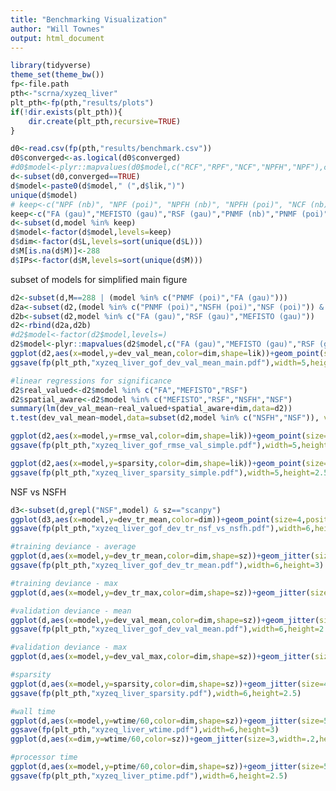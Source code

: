 ```yaml
---
title: "Benchmarking Visualization"
author: "Will Townes"
output: html_document
---
```


```r
library(tidyverse)
theme_set(theme_bw())
fp<-file.path
pth<-"scrna/xyzeq_liver"
plt_pth<-fp(pth,"results/plots")
if(!dir.exists(plt_pth)){
    dir.create(plt_pth,recursive=TRUE)
}
```

```r
d0<-read.csv(fp(pth,"results/benchmark.csv"))
d0$converged<-as.logical(d0$converged)
#d0$model<-plyr::mapvalues(d0$model,c("RCF","RPF","NCF","NPFH","NPF"),c("FA","RSF","PNMF","NSFH","NSF"))
d<-subset(d0,converged==TRUE)
d$model<-paste0(d$model," (",d$lik,")")
unique(d$model)
# keep<-c("NPF (nb)", "NPF (poi)", "NPFH (nb)", "NPFH (poi)", "NCF (nb)", "NCF (poi)", "RPF (gau)", "RCF (gau)")#"MEFISTO (gau)", 
keep<-c("FA (gau)","MEFISTO (gau)","RSF (gau)","PNMF (nb)","PNMF (poi)","NSFH (nb)","NSFH (poi)","NSF (nb)","NSF (poi)")
d<-subset(d,model %in% keep)
d$model<-factor(d$model,levels=keep)
d$dim<-factor(d$L,levels=sort(unique(d$L)))
d$M[is.na(d$M)]<-288
d$IPs<-factor(d$M,levels=sort(unique(d$M)))
```
subset of models for simplified main figure
```r
d2<-subset(d,M==288 | (model %in% c("PNMF (poi)","FA (gau)")))
d2a<-subset(d2,(model %in% c("PNMF (poi)","NSFH (poi)","NSF (poi)")) & sz=="scanpy")
d2b<-subset(d2,model %in% c("FA (gau)","RSF (gau)","MEFISTO (gau)"))
d2<-rbind(d2a,d2b)
#d2$model<-factor(d2$model,levels=)
d2$model<-plyr::mapvalues(d2$model,c("FA (gau)","MEFISTO (gau)","RSF (gau)","PNMF (poi)","NSFH (poi)","NSF (poi)"),c("FA","MEFISTO","RSF","PNMF","NSFH","NSF"))
ggplot(d2,aes(x=model,y=dev_val_mean,color=dim,shape=lik))+geom_point(size=6,position=position_dodge(width=0.8))+ylab("validation deviance (mean)")+ylim(range(d2$dev_val_mean)*c(.95,1.02))
ggsave(fp(plt_pth,"xyzeq_liver_gof_dev_val_mean_main.pdf"),width=5,height=2.5)

#linear regressions for significance
d2$real_valued<-d2$model %in% c("FA","MEFISTO","RSF")
d2$spatial_aware<-d2$model %in% c("MEFISTO","RSF","NSFH","NSF")
summary(lm(dev_val_mean~real_valued+spatial_aware+dim,data=d2))
t.test(dev_val_mean~model,data=subset(d2,model %in% c("NSFH","NSF")), var.equal=TRUE, alternative="greater")

ggplot(d2,aes(x=model,y=rmse_val,color=dim,shape=lik))+geom_point(size=6,position=position_dodge(width=0.8))+ylab("validation RMSE")+ylim(range(d2$rmse_val)*c(.95,1.02))
ggsave(fp(plt_pth,"xyzeq_liver_gof_rmse_val_simple.pdf"),width=5,height=2.5)

ggplot(d2,aes(x=model,y=sparsity,color=dim,shape=lik))+geom_point(size=6,position=position_dodge(width=0.8))+ylab("loadings zero fraction")+ylim(range(d2$sparsity)*c(.95,1.02))
ggsave(fp(plt_pth,"xyzeq_liver_sparsity_simple.pdf"),width=5,height=2.5)
```

NSF vs NSFH

```r
d3<-subset(d,grepl("NSF",model) & sz=="scanpy")
ggplot(d3,aes(x=model,y=dev_tr_mean,color=dim))+geom_point(size=4,position=position_dodge(width=0.8))+ylab("training deviance (mean)")
ggsave(fp(plt_pth,"xyzeq_liver_gof_dev_tr_nsf_vs_nsfh.pdf"),width=6,height=3)
```

```r
#training deviance - average
ggplot(d,aes(x=model,y=dev_tr_mean,color=dim,shape=sz))+geom_jitter(size=5,width=.2,height=0)+ylab("training deviance (mean)")+theme(legend.position = "top")
ggsave(fp(plt_pth,"xyzeq_liver_gof_dev_tr_mean.pdf"),width=6,height=3)

#training deviance - max
ggplot(d,aes(x=model,y=dev_tr_max,color=dim,shape=sz))+geom_jitter(size=5,width=.2,height=0)+ylab("training deviance (max)")#+scale_y_log10()

#validation deviance - mean
ggplot(d,aes(x=model,y=dev_val_mean,color=dim,shape=sz))+geom_jitter(size=4,width=.4,height=0)+ylab("validation deviance (mean)")+theme(legend.position="none")
ggsave(fp(plt_pth,"xyzeq_liver_gof_dev_val_mean.pdf"),width=6,height=2.5)

#validation deviance - max
ggplot(d,aes(x=model,y=dev_val_max,color=dim,shape=sz))+geom_jitter(size=3,width=.2,height=0)+ylab("validation deviance (max)")#+scale_y_log10()

#sparsity
ggplot(d,aes(x=model,y=sparsity,color=dim,shape=sz))+geom_jitter(size=4,width=.3,height=0)+ylab("sparsity of loadings")+theme(legend.position="none")
ggsave(fp(plt_pth,"xyzeq_liver_sparsity.pdf"),width=6,height=2.5)

#wall time
ggplot(d,aes(x=model,y=wtime/60,color=dim,shape=sz))+geom_jitter(size=5,width=.2,height=0)+ylab("wall time (min)")+scale_y_log10()+theme(legend.position="top")
ggsave(fp(plt_pth,"xyzeq_liver_wtime.pdf"),width=6,height=3)
ggplot(d,aes(x=dim,y=wtime/60,color=sz))+geom_jitter(size=3,width=.2,height=0)+ylab("wall time (min)")+scale_y_log10()

#processor time
ggplot(d,aes(x=model,y=ptime/60,color=dim,shape=sz))+geom_jitter(size=5,width=.2,height=0)+ylab("processor time")+scale_y_log10()+theme(legend.position="none")
ggsave(fp(plt_pth,"xyzeq_liver_ptime.pdf"),width=6,height=2.5)
```
